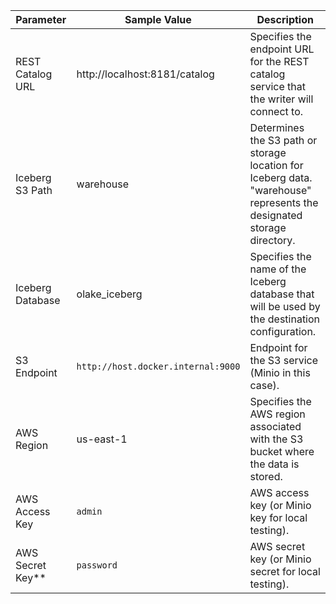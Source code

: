 | Parameter         | Sample Value                          | Description                                                                                                                     |
|-------------------|---------------------------------------|---------------------------------------------------------------------------------------------------------------------------------|
| REST Catalog URL  | http://localhost:8181/catalog         | Specifies the endpoint URL for the REST catalog service that the writer will connect to.                                       |
| Iceberg S3 Path   | warehouse                             | Determines the S3 path or storage location for Iceberg data. "warehouse" represents the designated storage directory.           |
| Iceberg Database        | olake_iceberg                         | Specifies the name of the Iceberg database that will be used by the destination configuration.                                      |
| S3 Endpoint     | `http://host.docker.internal:9000`                        | Endpoint for the S3 service (Minio in this case).                                                       |
| AWS Region        | us-east-1                        | Specifies the AWS region associated with the S3 bucket where the data is stored.                                                                     |
| AWS Access Key  | `admin`                                        | AWS access key (or Minio key for local testing).                                                       |
| AWS Secret Key**  | `password`                                     | AWS secret key (or Minio secret for local testing).                                                    |
